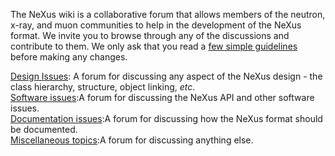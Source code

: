 The NeXus wiki is a collaborative forum that allows members of the neutron, x-ray, and muon communities to help in the development of the NeXus format. We invite you to browse through any of the discussions and contribute to them. We only ask that you read a [[Help:Contents|few simple guidelines]] before making any changes.
;[[Design Issues]]: A forum for discussing any aspect of the NeXus design - the class hierarchy, structure, object linking, ''etc''.
;[[Software issues]]:A forum for discussing the NeXus API and other software issues.
;[[Documentation issues]]:A forum for discussing how the NeXus format should be documented.
;[[Miscellaneous topics]]:A forum for discussing anything else.